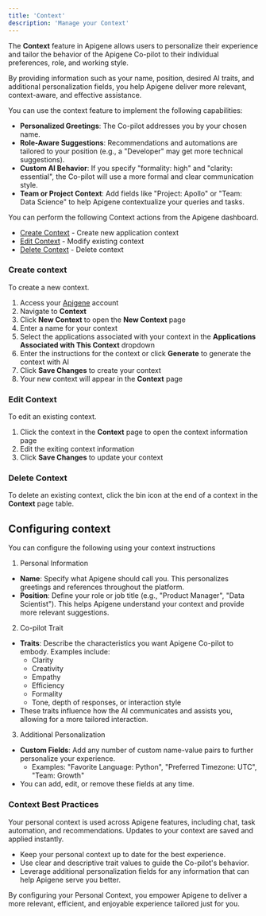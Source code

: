 ```yaml
---
title: 'Context'
description: 'Manage your Context'
---
```


The **Context** feature in Apigene allows users to personalize their experience and tailor the behavior of the Apigene Co-pilot to their individual preferences, role, and working style.

By providing information such as your name, position, desired AI traits, and additional personalization fields, you help Apigene deliver more relevant, context-aware, and effective assistance.


You can use the context feature to implement the following capabilities:

- **Personalized Greetings**: The Co-pilot addresses you by your chosen name.
- **Role-Aware Suggestions**: Recommendations and automations are tailored to your position (e.g., a "Developer" may get more technical suggestions).
- **Custom AI Behavior**: If you specify "formality: high" and "clarity: essential", the Co-pilot will use a more formal and clear communication style.
- **Team or Project Context**: Add fields like "Project: Apollo" or "Team: Data Science" to help Apigene contextualize your queries and tasks.


You can perform the following Context actions from the Apigene dashboard.

- [Create Context](/guides/copilot/context#create-context) - Create new application context
- [Edit Context](/guides/copilot/context#edit-context) - Modify existing context
- [Delete Context](/guides/copilot/context#delete-context) -  Delete context


### Create context

To create a new context.

1. Access your [Apigene](https://app.apigene.ai) account
2. Navigate to **Context**
3. Click **New Context** to open the **New Context** page
4. Enter a name for your context
5. Select the applications associated with your context in the **Applications Associated with This Context** dropdown
6. Enter the instructions for the context or click **Generate** to generate the context with AI
7. Click **Save Changes** to create your context
8. Your new context will appear in the **Context** page


### Edit Context

To edit an existing context.

1. Click the context in the **Context** page to open the context information page
2. Edit the exiting context information
3. Click **Save Changes** to update your context

### Delete Context

To delete an existing context, click the bin icon at the end of a context in the **Context** page table.


## Configuring context

You can configure the following using your context instructions

1. Personal Information
  - **Name**: Specify what Apigene should call you. This personalizes greetings and references throughout the platform.
  - **Position**: Define your role or job title (e.g., "Product Manager", "Data Scientist"). This helps Apigene understand your context and provide more relevant suggestions.
2. Co-pilot Trait
  - **Traits**: Describe the characteristics you want Apigene Co-pilot to embody. Examples include:
    - Clarity
    - Creativity
    - Empathy
    - Efficiency
    - Formality
    - Tone, depth of responses, or interaction style
  - These traits influence how the AI communicates and assists you, allowing for a more tailored interaction.
3. Additional Personalization
  - **Custom Fields**: Add any number of custom name-value pairs to further personalize your experience.
    - Examples: "Favorite Language: Python", "Preferred Timezone: UTC", "Team: Growth"
  - You can add, edit, or remove these fields at any time.

### Context Best Practices

Your personal context is used across Apigene features, including chat, task automation, and recommendations. Updates to your context are saved and applied instantly.

- Keep your personal context up to date for the best experience.
- Use clear and descriptive trait values to guide the Co-pilot's behavior.
- Leverage additional personalization fields for any information that can help Apigene serve you better.

By configuring your Personal Context, you empower Apigene to deliver a more relevant, efficient, and enjoyable experience tailored just for you. 

